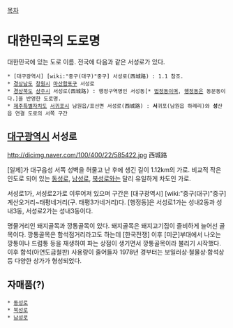 [[목차]]

= 대한민국의 도로명 =
대한민국에 있는 도로 이름. 전국에 다음과 같은 서성로가 있다.

 * [대구광역시] [wiki:"중구(대구)"중구] 서성로(西城路) : 1.1 참조.
 * [[경상남도]] [[창원시]] [[마산합포구]] 서성로
 * [[경상북도]] [[상주시]] 서성로(西城路) : 행정구역명인 서성동[* [[법정동]]이며, [[행정동]]은 동문동이다.]을 반영한 도로명.
 * [[제주특별자치도]] [[서귀포시]] 남원읍/표선면 서성로(西城路) : '''서'''귀포(남원읍 하례리)와 '''성'''산읍 연결 도로의 서쪽 구간

== [[대구광역시]] 서성로 ==
http://dicimg.naver.com/100/400/22/585422.jpg
西城路

[일제]가 대구읍성 서쪽 성벽을 허물고 난 후에 생긴 길이 1.12km의 가로. 비교적 작은 인도로 되어 있는 [[동성로]], [[남성로]], [[북성로]]와는 달리 유일하게 차도인 가로.

서성로1가, 서성로2가로 이루어져 있으며 구간은 [대구광역시] [wiki:"중구(대구)"중구] 계산오거리~태평네거리(구. 태평3가네거리)다. [행정동]은 서성로1가는 성내2동과 성내3동, 서성로2가는 성내3동이다. 

명물거리인 돼지골목과 깡통골목이 있다. 돼지골목은 돼지고기집이 즐비하게 늘어선 골목이다. 깡통골목은 함석점거리라고도 하는데 [한국전쟁] 이후 [미군]부대에서 나오는 깡통이나 드럼통 등을 재생하여 파는 상점이 생기면서 깡통골목이라 불리기 시작했다. 이후 함석(아연도금철판) 사용량이 줄어들자 1978년 경부터는 보일러상·철물상·함석상 등 다양한 상가가 형성되었다.

== 자매품(?) ==
 * [[동성로]]
 * [[북성로]]
 * [[남성로]]
